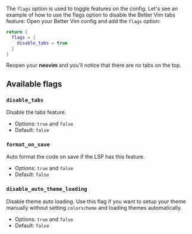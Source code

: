 The `flags` option is used to toggle features on the config. Let's see an example of how to use the flags option to disable the Better Vim tabs feature:
Open your Better Vim config and add the `flags` option:

```lua better-vim.lua
return {
  flags = {
    disable_tabs = true
  }
}
```

Reopen your **neovim** and you'll notice that there are no tabs on the top.

## Available flags
### `disable_tabs`
Disable the tabs feature.
  - Options: `true` and `false`
  - Default: `false`

### `format_on_save`
Auto format the code on save if the LSP has this feature.
  - Options: `true` and `false`
  - Default: `false`

### `disable_auto_theme_loading`
Disable theme auto loading. Use this flag if you want to setup your theme manually without setting `colorscheme` and loading themes automatically.
  - Options: `true` and `false`
  - Default: `false`
